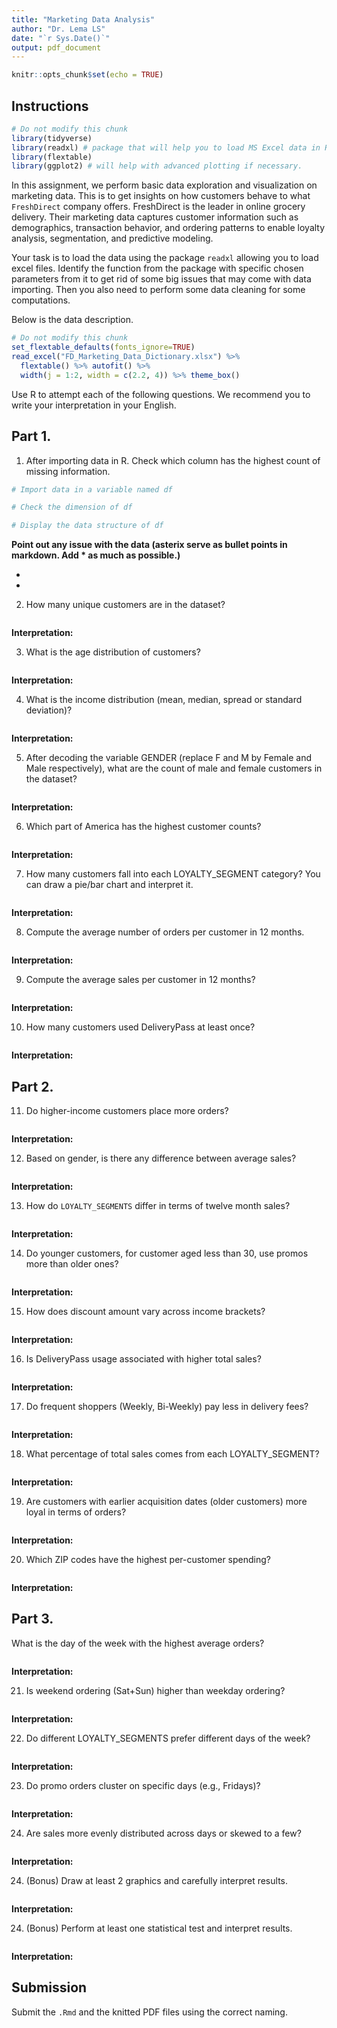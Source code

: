 ```yaml
---
title: "Marketing Data Analysis"
author: "Dr. Lema LS"
date: "`r Sys.Date()`"
output: pdf_document
---
```


```r
knitr::opts_chunk$set(echo = TRUE)
```


## Instructions
```r
# Do not modify this chunk
library(tidyverse)
library(readxl) # package that will help you to load MS Excel data in R.
library(flextable)
library(ggplot2) # will help with advanced plotting if necessary.
```

In this assignment, we perform basic data exploration and visualization on marketing data. This is to get insights on how customers behave to what `FreshDirect` company offers. FreshDirect is the leader in online grocery delivery. Their marketing data captures customer information such as demographics, transaction behavior, and ordering patterns to enable loyalty analysis, segmentation, and predictive modeling. 

Your task is to load the data using the package `readxl` allowing you to load excel files. Identify the function from the package with specific chosen parameters from it to get rid of some big issues that may come with data importing. Then you also need to perform some data cleaning for some computations. 


Below is the data description.

```r
# Do not modify this chunk
set_flextable_defaults(fonts_ignore=TRUE)
read_excel("FD_Marketing_Data_Dictionary.xlsx") %>% 
  flextable() %>% autofit() %>% 
  width(j = 1:2, width = c(2.2, 4)) %>% theme_box()
```

Use R to attempt each of the following questions. We recommend you to write your interpretation in your English.

## Part 1.

1. After importing data in R. Check which column has the highest count of missing information.
```r
# Import data in a variable named df

# Check the dimension of df

# Display the data structure of df

```

**Point out any issue with the data (asterix serve as bullet points in markdown. Add * as much as possible.)**

* 
*

2. How many unique customers are in the dataset?
```r

```

**Interpretation:**

3. What is the age distribution of customers?
```r

```

**Interpretation:**

4. What is the income distribution (mean, median, spread or standard deviation)?
```r

```

**Interpretation:**

5. After decoding the variable GENDER (replace F and M by Female and Male respectively), what are the count of male and female customers in the dataset?
```r

```

**Interpretation:**

6. Which part of America has the highest customer counts?
```r

```

**Interpretation:**

7. How many customers fall into each LOYALTY_SEGMENT category? You can draw a pie/bar chart and interpret it.
```r

```


**Interpretation:**

8. Compute the average number of orders per customer in 12 months.
```r

```


**Interpretation:**

9. Compute the average sales per customer in 12 months?
```r

```


**Interpretation:**

10. How many customers used DeliveryPass at least once?
```r

```

**Interpretation:**

## Part 2.

11. Do higher-income customers place more orders?
```r

```

**Interpretation:**

12. Based on gender, is there any difference between average sales?
```r

```

**Interpretation:**

13. How do `LOYALTY_SEGMENTS` differ in terms of twelve month sales?
```r

```


**Interpretation:**

14. Do younger customers, for customer aged less than 30, use promos more than older ones?
```r

```

**Interpretation:**

15. How does discount amount vary across income brackets?
```r

```


**Interpretation:**

16. Is DeliveryPass usage associated with higher total sales?
```r

```


**Interpretation:**

17. Do frequent shoppers (Weekly, Bi-Weekly) pay less in delivery fees?
```r

```

**Interpretation:**

18. What percentage of total sales comes from each LOYALTY_SEGMENT?
```r

```

**Interpretation:**

19. Are customers with earlier acquisition dates (older customers) more loyal in terms of orders?
```r

```

**Interpretation:**

20. Which ZIP codes have the highest per-customer spending?
```r

```

**Interpretation:**

## Part 3.
What is the day of the week with the highest average orders?
```r

```

**Interpretation:**

21. Is weekend ordering (Sat+Sun) higher than weekday ordering?
```r

```

**Interpretation:**

22. Do different LOYALTY_SEGMENTS prefer different days of the week?
```r

```

**Interpretation:**

23. Do promo orders cluster on specific days (e.g., Fridays)?
```r

```

**Interpretation:**

24. Are sales more evenly distributed across days or skewed to a few?

```r

```

**Interpretation:**

24. (Bonus) Draw at least 2 graphics and carefully interpret results.

```r

```

**Interpretation:**

24. (Bonus) Perform at least one statistical test and interpret results.

```r

```

**Interpretation:**

## Submission
Submit the `.Rmd` and the knitted PDF files using the correct naming.
